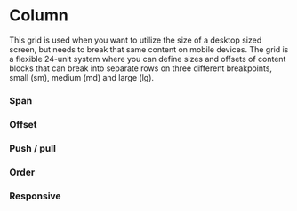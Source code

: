 
<Meta
    title="Components/Grid/Column"
    component={Col}
/>

# Column

This grid is used when you want to utilize the size of a desktop sized screen, but needs to break
that same content on mobile devices. The grid is a flexible 24-unit system where you can define sizes and offsets
of content blocks that can break into separate rows on three different breakpoints, small (sm), medium (md) and large (lg).

<Props of={Col} />

### Span
<Preview>
    <Story name="span">
        <Row>
            <Col span={24} />
            <Col span={12} />
            <Col span={12} />
            <Col span={8} />
            <Col span={8} />
            <Col span={8} />
            <Col span={6} />
            <Col span={6} />
            <Col span={6} />
            <Col span={6} />
            <Col span={4} />
            <Col span={4} />
            <Col span={4} />
            <Col span={4} />
            <Col span={4} />
            <Col span={4} />
            <Col span={3} />
            <Col span={3} />
            <Col span={3} />
            <Col span={3} />
            <Col span={3} />
            <Col span={3} />
            <Col span={3} />
            <Col span={3} />
            <Col span={2} />
            <Col span={2} />
            <Col span={2} />
            <Col span={2} />
            <Col span={2} />
            <Col span={2} />
            <Col span={2} />
            <Col span={2} />
            <Col span={2} />
            <Col span={2} />
            <Col span={2} />
            <Col span={2} />
            <Col span={1} />
            <Col span={1} />
            <Col span={1} />
            <Col span={1} />
            <Col span={1} />
            <Col span={1} />
            <Col span={1} />
            <Col span={1} />
            <Col span={1} />
            <Col span={1} />
            <Col span={1} />
            <Col span={1} />
            <Col span={1} />
            <Col span={1} />
            <Col span={1} />
            <Col span={1} />
            <Col span={1} />
            <Col span={1} />
            <Col span={1} />
            <Col span={1} />
            <Col span={1} />
            <Col span={1} />
            <Col span={1} />
            <Col span={1} />
        </Row>
    </Story>
</Preview>

### Offset
<Preview>
    <Story name="offset">
        <div>
            <Row>
                <Col span={12} offset={6} />
            </Row>
            <Row>
                <Col span={6} offset={18} />
            </Row>
            <Row>
                <Col span={4} offset={2} />
                <Col span={4} offset={8} />
            </Row>
        </div>
    </Story>
</Preview>

### Push / pull
<Preview>
    <Story name="push/pull">
        <div>
            <Row>
                <Col span={6} push={18} />
                <Col span={18} pull={6} />
            </Row>
        </div>
    </Story>
</Preview>

### Order
<Preview>
    <Story name="order">
        <div>
            <Row>
                <Col span={6} order={2} />
                <Col span={18} order={1} />
            </Row>
        </div>
    </Story>
</Preview>

### Responsive
<Preview>
    <Story name="responsive">
        <div>
            <Row>
                <Col xs={{span: 12, offset: 6}} />
            </Row>
            <Row>
                <Col sm={{span: 12, offset: 6}} />
            </Row>
            <Row>
                <Col md={{span: 12, offset: 6}} />
            </Row>
            <Row>
                <Col lg={{span: 12, offset: 6}} />
            </Row>
        </div>
    </Story>
</Preview>
